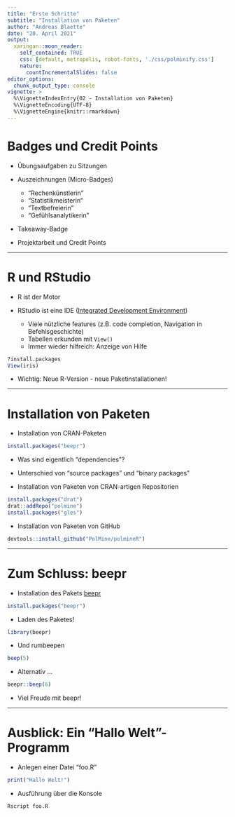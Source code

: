 ```yaml
---
title: "Erste Schritte"
subtitle: "Installation von Paketen"
author: "Andreas Blaette"
date: "20. April 2021"
output: 
  xaringan::moon_reader:
    self_contained: TRUE
    css: [default, metropolis, robot-fonts, './css/polminify.css']
    nature:
      countIncrementalSlides: false
editor_options:
  chunk_output_type: console
vignette: >
  %\VignetteIndexEntry{02 - Installation von Paketen}
  %\VignetteEncoding{UTF-8}
  %\VignetteEngine{knitr::rmarkdown}  
---
```


# Badges und Credit Points

- Übungsaufgaben zu Sitzungen

- Auszeichnungen (Micro-Badges)
  - "Rechenkünstlerin"
  - "Statistikmeisterin"
  - "Textbefreierin"
  - "Gefühlsanalytikerin"

- Takeaway-Badge

- Projektarbeit und Credit Points

---

# R und RStudio

- R ist der Motor 

- RStudio ist eine IDE ([Integrated Development Environment](https://de.wikipedia.org/wiki/Integrierte_Entwicklungsumgebung))
  - Viele nützliche features (z.B. code completion, Navigation in Befehlsgeschichte)
  - Tabellen erkunden mit `View()`
  - Immer wieder hilfreich: Anzeige von Hilfe
  
```r
?install.packages
View(iris)
```

- Wichtig: Neue R-Version - neue Paketinstallationen!


---


# Installation von Paketen

- Installation von CRAN-Paketen

```r
install.packages("beepr")
```

- Was sind eigentlich "dependencies"?

- Unterschied von "source packages" und "binary packages"

- Installation von Paketen von CRAN-artigen Repositorien

```r
install.packages("drat")
drat::addRepo("polmine")
install.packages("gles")
```

- Installation von Paketen von GitHub

```r
devtools::install_github("PolMine/polmineR")
```

---

# Zum Schluss: beepr

- Installation des Pakets [beepr](https://cran.r-project.org/package=beepr)

```r
install.packages("beepr")
```

- Laden des Paketes!

```r
library(beepr)
```

- Und rumbeepen

```r
beep(5)
```

- Alternativ ...

```r
beepr::beep(6)
```

- Viel Freude mit beepr!

---

# Ausblick: Ein "Hallo Welt"-Programm

- Anlegen einer Datei "foo.R"

```r
print("Hallo Welt!")
```

- Ausführung über die Konsole

```r
Rscript foo.R
```

